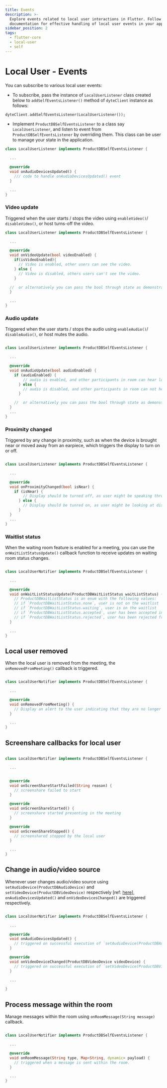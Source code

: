 ```yaml
---
title: Events
description: >-
  Explore events related to local user interactions in Flutter. Follow our
  documentation for effective handling of local user events in your app.
sidebar_position: 2
tags:
  - flutter-core
  - local-user
  - self
---
```


# Local User - Events

You can subscribe to various local user events:

- To subscribe, pass the instance of `LocalUserListener` class created below
  to `addSelfEventsListener()` method of `dyteClient` instance as follows:

```dart {2}
dyteClient.addSelfEventsListener(LocalUserListener());
```

- Implement `ProductDBSelfEventsListener` to a class say `LocalUserListener`, and
  listen to event from `ProductDBSelfEventsListener` by overriding them. This class
  can be user to manage your state in the application.

```dart
class LocalUserListener implements ProductDBSelfEventsListener {

  ...

  @override
  void onAudioDevicesUpdated() {
    /// code to handle onAudioDevicesUpdated() event
  }

  ...
}
```

### Video update

Triggered when the user starts / stops the video using `enableVideo()`/
`disableVideo()`, or host turns-off the video.

```dart
class LocalUserListener implements ProductDBSelfEventsListener {

  ...

  @override
  void onVideoUpdate(bool videoEnabled) {
    if(isVideoEnabled){
      // Video is enabled, other users can see the video.
    } else {
      // Video is disabled, others users can't see the video.
    }

  //  or alternatively you can pass the bool through state as demonstrated in example app.
  }

  ...
}
```

### Audio update

Triggered when the user starts / stops the audio using `enableAudio()`/
`disableAudio()`, or host mutes the audio.

```dart

class LocalUserListener implements ProductDBSelfEventsListener {

  ...

  @override
  void onAudioUpdate(bool audioEnabled) {
    if (audioEnabled) {
        // audio is enabled, and other participants in room can hear local user
      } else {
        // audio is disabled, and other participants in room can not hear local user.
      }

    //  or alternatively you can pass the bool through state as demonstrated in example app.
  }
  ...
}
```

### Proximity changed

Triggered by any change in proximity, such as when the device is brought near or moved away from an earpiece, which triggers the display to turn on or off.

```dart

class LocalUserListener implements ProductDBSelfEventsListener {

  ...

  @override
  void onProximityChanged(bool isNear) {
    if (isNear) {
        // Display should be turned off, as user might be speaking through ear piece
      } else {
        // Display should be tunred on, as user might be looking at display and listening through speaker/earphones.
      }
  }
  ...
}
```

### Waitlist status

When the waiting room feature is enabled for a meeting, you can use the `onWaitListStatusUpdate()` callback function to receive updates on waiting room status changes.

```dart

class LocalUserNotifier implements ProductDBSelfEventsListener {

  ...

  @override
  void onWaitListStatusUpdate(ProductDBWaitListStatus waitListStatus) {
    // ProductDBWaitListStatus is an enum with the following values:
    // if `ProductDBWaitListStatus.none`, user is not on the waitlist
    // if `ProductDBWaitListStatus.waiting`, user is on the waitlist
    // if `ProductDBWaitListStatus.accepted`, user has been accepted in the meeting.
    // if `ProductDBWaitListStatus.rejected`, user has been rejected from the meeting.
  }

  ...
}
```

## Local user removed

When the local user is removed from the meeting, the `onRemovedFromMeeting()` callback is triggered.

```dart

class LocalUserNotifier implements ProductDBSelfEventsListener {

  ...

  @override
  void onRemovedFromMeeting() {
    // Display an alert to the user indicating that they are no longer in the meeting.
  }

  ...
}
```

## Screenshare callbacks for local user

```dart

class LocalUserNotifier implements ProductDBSelfEventsListener {

  ...


  @override
  void onScreenShareStartFailed(String reason) {
    // screenshare failed to start
  }

  @override
  void onScreenShareStarted() {
    // screenshare started presenting in the meeting
  }

  @override
  void onScreenShareStopped() {
    // screenshared stopped by the local user
  }

  ...
}

```

## Change in audio/video source

Whenever user changes audio/video source using `setAudioDevice(ProductDBAudioDevice)` and `setVideoDevice(ProductDBVideoDevice)` respectively [ref: [here](/flutter-core/local-user/manage-media-devices)], `onAudioDevicesUpdated()` and `onVideoDevicesChanged()` are triggered respectively.

```dart

class LocalUserNotifier implements ProductDBSelfEventsListener {

  ...

  @override
  void onAudioDevicesUpdated() {
    // triggered on successful execution of `setAudioDevice(ProductDBAudioDevice)`
  }

  @override
  void onVideoDeviceChanged(ProductDBVideoDevice videoDevice) {
    // triggered on successful execution of `setVideoDevice(ProductDBVideoDevice)`
  }

  ...

}

```

## Process message within the room

Manage messages within the room using `onRoomMessage(String message)` callback.

```dart

class LocalUserNotifier implements ProductDBSelfEventsListener {

  ...

  @override
  void onRoomMessage(String type, Map<String, dynamic> payload) {
    // triggered when a message is sent within the room.
  }

  ...
}
```

<head>
  <title>Flutter Core Events</title>
  <meta
    name="description"
    content="Explore events related to local user interactions in Flutter. Follow our documentation for effective handling of local user events in your app."
  />
</head>
